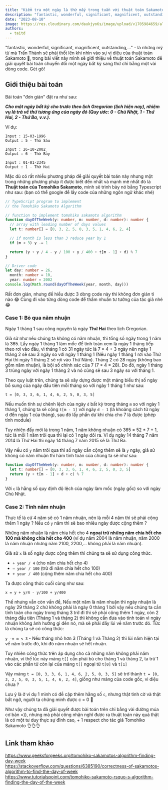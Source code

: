 ```yaml
---
title: "Kiểm tra một ngày là thứ mấy trong tuần với thuật toán Sakamoto"
description: "fantastic, wonderful, significant, magnificent, outstanding,… - là những mỹ từ mà Trấn Thành sẽ phải thốt lên khi nhìn vào sự vi diệu của thuật toán Sakamoto 🤣, trong bài viết này mình sẽ giới thiệu về thuật toán Sakamoto để giải quyết bài toán chuyển đổi một ngày bất kỳ sang thứ chỉ bằng một vài dòng code, gét gô!"
date: "2023-08-10"
image: https://res.cloudinary.com/daukjyo6s/image/upload/v1705984659/alpridephoto-nuz3rK5iiKg-unsplash_1_af8cou.jpg
authors:
  - taitd
---
```


"fantastic, wonderful, significant, magnificent, outstanding,…" - là những mỹ từ mà Trấn Thành sẽ phải thốt lên khi nhìn vào sự vi diệu của thuật toán Sakamoto 🤣, trong bài viết này mình sẽ giới thiệu về thuật toán Sakamoto để giải quyết bài toán chuyển đổi một ngày bất kỳ sang thứ chỉ bằng một vài dòng code. Gét gô!

## Giới thiệu bài toán

Bài toán "đơn giản" đặt ra như sau:

**_Cho một ngày bất kỳ cho trước theo lịch Gregorian (lịch hiện nay), nhiệm vụ là trả về thứ tương ứng của ngày đó (Quy ước: 0 - Chủ Nhật, 1 - Thứ Hai, 2 - Thứ Ba, v.v.)._**

Ví dụ:

```
Input : 15-03-1996
Output : 5 - Thứ Sáu

Input : 26-10-2002
Output : 6 - Thứ Bảy

Input : 01-01-2345
Output : 1 - Thứ Hai
```

Mặc dù có rất nhiều phương pháp để giải quyết bài toán này nhưng một trong những phương pháp ít được biết đến nhất và mạnh mẽ nhất đó là **Thuật toán của Tomohiko Sakamoto**, mình sẽ trình bày nó bằng Typescript như sau: (bạn có thể google để lấy code của những ngôn ngữ khác nhé)

```ts
// TypeScript program to implement
// the Tomohiko Sakamoto Algorithm

// function to implement tomohiko sakamoto algorithm
function dayOfTheWeek(y: number, m: number, d: number): number {
  // array with leading number of days values
  let t: number[] = [0, 3, 2, 5, 0, 3, 5, 1, 4, 6, 2, 4]

  // if month is less than 3 reduce year by 1
  if (m < 3) y -= 1

  return (y + y / 4 - y / 100 + y / 400 + t[m - 1] + d) % 7
}

// Driver code
let day: number = 26,
  month: number = 10,
  year: number = 2002
console.log(Math.round(dayOfTheWeek(year, month, day)))
```

Rất đơn giản, nhưng để hiểu được 3 dòng code này thì không đơn giản tí nào 😂
Cùng đi vào từng dòng code để thấm nhuần tư tưởng của tác giả nhé 😂

### Case 1: Bỏ qua năm nhuận

Ngày 1 tháng 1 sau công nguyên là ngày **Thứ Hai** theo lịch Gregorian.

Giả sử như nếu chúng ta không có năm nhuận, thì tổng số ngày trong 1 năm là 365. Lấy ngày 1 tháng 1 làm mốc để tính toán xem là ngày 1 tháng tiếp theo rơi vào đâu, vì tháng 1 có 31 ngày tức là 7 \* 4 + 3 ngày nên ngày 1 tháng 2 sẽ sau 3 ngày so với ngày 1 tháng 1 (Nếu ngày 1 tháng 1 rơi vào Thứ Hai thì ngày 1 tháng 2 sẽ rơi vào Thứ Năm). Tháng 2 có 28 ngày (không bao gồm năm nhuận), là bội số chính xác của 7 (7 \* 4 = 28). Do đó, ngày 1 tháng 3 trùng ngày với ngày 1 tháng 2 và nó cũng sẽ sau 3 ngày so với tháng 1.

Theo quy luật trên, chúng ta sẽ xây dựng được một mảng biểu thị số ngày bổ sung của ngày đẩu tiên mỗi tháng so với ngày 1 tháng 1 như sau:

`t = [0, 3, 3, 6, 1, 4, 6, 2, 5, 0, 3, 5]`

Nếu muốn tính sự chênh lệch của ngày `d` bất kỳ trong tháng `m` so với ngày 1 tháng 1, chúng ta sẽ cộng `t[m - 1]` với ngày `d - 1` (là khoảng cách từ ngày d đến ngày 1 của tháng), sau đó lấy phần dư khi chia cho 7 là được (phép tính module)

Tuy nhiên đấy mới là trong 1 năm, 1 năm không nhuận có 365 = 52 \* 7 + 1, tức là mỗi 1 năm trôi qua thì lại có 1 ngày dôi ra. Ví dụ ngày 14 tháng 7 năm 2014 là Thứ Hai thì ngày 14 tháng 7 năm 2015 sẽ là Thứ Ba.

Vậy nếu có `y` năm trôi qua thì số ngày cần cộng thêm sẽ là `y` ngày, giả sử không có năm nhuận thì hàm tính toán của chúng ta sẽ như sau:

```ts
function dayOfTheWeek(y: number, m: number, d: number): number {
  let t: number[] = [0, 3, 3, 6, 1, 4, 6, 2, 5, 0, 3, 5]
  return (y + t[m - 1] + d + c) % 7
}
```

Với `c` là hằng số quy định độ lệch của ngày làm mốc (ngày gốc) so với ngày Chủ Nhật.

### Case 2: Tính năm nhuận

Thực tế là cứ 4 năm sẽ có 1 năm nhuận, nên là mỗi 4 năm thì sẽ phải cộng thêm 1 ngày ? Nếu có `y` năm thì sẽ bao nhiêu ngày được cộng thêm ?

Những năm nhuận là năm chia hết cho 4 **ngoại trừ những năm chia hết cho 100 mà không chia hết cho 400** (ví dụ năm 2004 là năm nhuận, năm 2000 là năm nhuận nhưng năm 2100, 2200,... không phải là năm nhuận).

Giả sử `x` là số ngày được cộng thêm thì chúng ta sẽ sử dụng công thức.

- `+ year / 4` (cho năm chia hết cho 4)
- `– year / 100` (trừ đi năm chia hết cho 100)
- `+ year / 400` (cộng thêm năm chia hết cho 400)

Ta được công thức cuối cùng như sau:

`x = y + y/4 - y/100 + y/400`

Thế nhưng vẫn còn vấn đề, Nếu một năm là năm nhuận thì ngày nhuận là ngày 29 tháng 2 chứ không phải là ngày 0 tháng 1 bởi vậy nếu chúng ta cần tính toán cho ngày trong tháng 3 trở đi thì sẽ phải cộng thêm 1 ngày, còn 2 tháng đầu tiên (Tháng 1 và tháng 2) thì không cần đưa vào tính toán vì ngày nhuận không ảnh hưởng gì đến nó, mà sẽ phải đẩy lùi về năm trước đó. Tức là chúng ta sẽ có công thức:

`y -= m < 3` - Nếu tháng nhỏ hơn 3 (Tháng 1 và Tháng 2) thì lùi năm hiện tại về năm trước đó, khi đó năm nhuận sẽ hết nhuận.

Tuy nhiên công thức trên áp dụng cho cả những năm không phải năm nhuận, vì thế lúc này mảng `t[]` cần phải bù cho tháng 1 và tháng 2, ta trừ 1 vào các phần tử còn lại của mảng `t[]` ngoại từ `t[0]` và `t[1]`

Vậy mảng `t = [0, 3, 3, 6, 1, 4, 6, 2, 5, 0, 3, 5]` sẽ trở thành `t = [0, 3, 2, 5, 0, 3, 5, 1, 4, 6, 2, 4]`, giống như mảng của code gốc, vi diệu chưa ?

Lưu ý là ở ví dụ 1 mình có đề cập thêm hằng số `c`, nhưng thật tình cờ và thật bất ngờ, người ta chứng minh được c = 0 🤔

Như vậy chúng ta đã giải quyết được bài toán trên chỉ bằng vài đường múa cơ bản =)), nhưng mà phải công nhận nghĩ được ra thuật toán này quả thật là có một tư duy thực sự đỉnh cao, + 1 respect cho tác giả Tomohiko Sakamoto 👌👌👌

## Link tham khảo

https://www.geeksforgeeks.org/tomohiko-sakamotos-algorithm-finding-day-week  
https://stackoverflow.com/questions/6385190/correctness-of-sakamotos-algorithm-to-find-the-day-of-week  
https://www.tutorialspoint.com/tomohiko-sakamoto-rsquo-s-algorithm-finding-the-day-of-the-week
